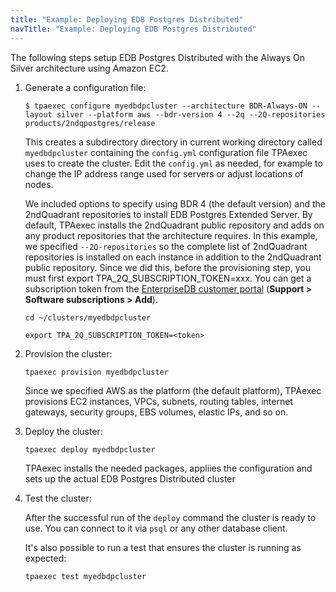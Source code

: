 ```yaml
---
title: "Example: Deploying EDB Postgres Distributed"
navTitle: "Example: Deploying EDB Postgres Distributed"
---
```



The following steps setup EDB Postgres Distributed with the Always On Silver
architecture using Amazon EC2.

1. Generate a configuration file:
   
   ```
   $ tpaexec configure myedbdpcluster --architecture BDR-Always-ON --layout silver --platform aws --bdr-version 4 --2q --2Q-repositories products/2ndqpostgres/release
   ```

   This creates a subdirectory directory in current working directory called `myedbdpcluster` containing the `config.yml` configuration file TPAexec uses to create the cluster. Edit the `config.yml` as needed, for example to change the IP address range used for servers or adjust locations of nodes.

   We included options to specify using BDR 4 (the default version) and the 2ndQuadrant repositories to install EDB Postgres Extended Server. By default, TPAexec installs the 2ndQuadrant public repository and adds on any product repositories that the architecture requires. In this example, we specified `--2Q-repositories` so the complete list of 2ndQuadrant repositories is installed on each instance in addition to the 2ndQuadrant public repository. Since we did this, before the provisioning step, you must first export TPA_2Q_SUBSCRIPTION_TOKEN=xxx. You can get a subscription token from the [EnterpriseDB customer portal](https://techsupport.enterprisedb.com/customer_portal/) (**Support > Software subscriptions > Add**).

   ```
   cd ~/clusters/myedbdpcluster

   export TPA_2Q_SUBSCRIPTION_TOKEN=<token>
   ```

1. Provision the cluster:
   
   ```
   tpaexec provision myedbdpcluster
   ```
   Since we specified AWS as the platform (the default platform), TPAexec provisions EC2 instances, VPCs, subnets, routing tables, internet gateways, security groups, EBS volumes, elastic IPs, and so on.

1. Deploy the cluster: 
   ```
   tpaexec deploy myedbdpcluster
   ```
   TPAexec installs the needed packages, appliies the configuration and sets up the actual EDB Postgres Distributed cluster
   
1.  Test the cluster:
   
    After the successful run of the `deploy` command the cluster is ready to use. You can connect to it via `psql` or any other database client.

    It's also possible to run a test that ensures the cluster is running as expected:
    ```
    tpaexec test myedbdpcluster
    ```


